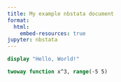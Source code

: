 ```yaml
---
title: My example nbstata document
format:
  html:
    embed-resources: true
jupyter: nbstata
---
```


```stata
display "Hello, World!"
```

```stata
twoway function x^3, range(-5 5)
```
